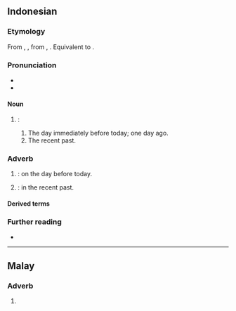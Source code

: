 ==Indonesian==

===Etymology===
From {{inh|id|ms|kemarin}}, {{m|ms|kelmarin}}, from {{inh|id|ms-cla|kemarin}}, {{m|ms-cla|kelmarin}}. Equivalent to {{blend|id|ke|malam|hari|nocap=1}}.

===Pronunciation===
* {{IPA|id|[kəˈmarɪn]}}
* {{hyphenation|id|kê|ma|rin}}

====Noun====
{{id-noun|head=|pl=-}}

# {{l|en|yesterday}}:
## The day immediately before today; one day ago.
## The recent past.

===Adverb===
{{head|id|adverb}}

# {{l|en|yesterday}}: on the day before today.
#: {{ant|id|besok}}
#: {{uxi|id|'''Kemarin''' [[aku]] [[pergi]] [[ke]] [[rumah]] [[teman]].|I was going to a friend's home '''yesterday'''.}}
# {{l|en|recently}}: in the recent past.

====Derived terms====
{{der4|id|
| kemarin dulu
| kemarin lusa
| kemarin sore
|}}

===Further reading===
* {{R:KBBI Daring}}

----

==Malay==

===Adverb===
{{ms-adv|j=کمارين}}

# {{alternative form of|ms|kelmarin}}
